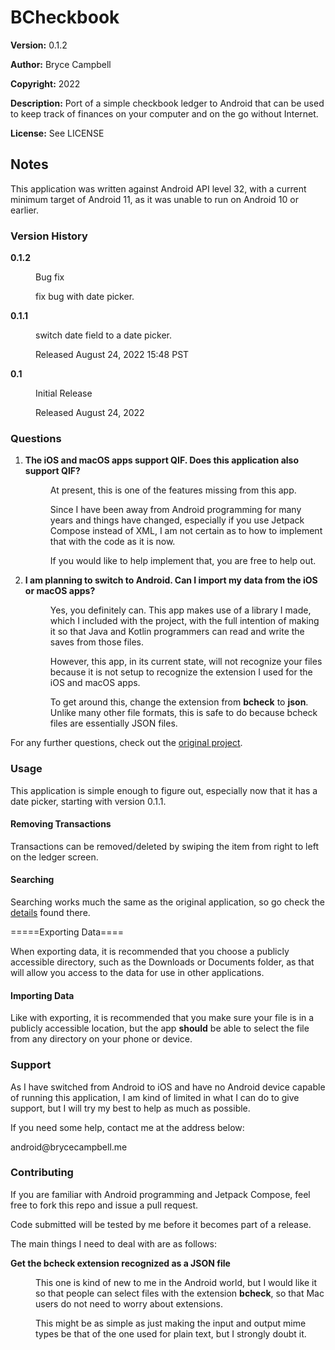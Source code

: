 =BCheckbook=

'''Version:''' 0.1.2

'''Author:'''  Bryce Campbell

'''Copyright:''' 2022

'''Description:''' Port of a simple checkbook ledger to Android that can be used to keep track of finances on your computer and on the go without Internet.

'''License:''' See LICENSE

==Notes==

This application was written against Android API level 32, with a current minimum target of Android 11, as it was unable to run on Android 10 or earlier.

===Version History===

<dl>
<dt style="font-weight:bold">0.1.2</dt>
<dd>
<p>Bug fix</p>
<p>fix bug with date picker.</p>
</dd>
<dt style="font-weight:bold">0.1.1</dt>
<dd>
<p>switch date field to a date picker.</p>
<p>Released August 24, 2022 15:48 PST</p>
</dd>
<dt style="font-weight:bold">0.1</dt>
<dd>
<p>Initial Release</p>
<p>Released August 24, 2022</p>
</dd>
</dl>

===Questions===

<ol>
<li>
<dl>
<dt style="font-weight:bold">The iOS and macOS apps support QIF. Does this application also support QIF?</dt>
<dd>
<p>At present, this is one of the features missing from this app.</p>
<p>Since I have been away from Android programming for many years 
and things have changed, especially if you use Jetpack Compose instead of XML, I am not certain as to how to implement that with the code 
as it is now.</p>
<p>If you would like to help implement that, you are free to help out.</p>
</dd>
</dl>
</li>
<li>
<dl>
<dt style="font-weight:bold">I am planning to switch to Android. Can I import my data from the iOS or macOS apps?</dt>
<dd>
<p>Yes, you definitely can. This app makes use of a library I made, which I included with the project, with the full intention 
of making it so that Java and Kotlin programmers can read and write the saves from those files.</p>
<p>However, this app, in its current state, will not recognize your files 
because it is not setup to recognize the extension I used for the iOS and macOS apps.</p>
<p>To get around this, change the extension from <strong>bcheck</strong> to <strong>json</strong>. 
Unlike many other file formats, this is safe to do because bcheck files are essentially JSON files.</p>
</dd>
</dl>
</li>
</ol>

For any further questions, check out the <a href="https://github.com/bryceac/BCheckbook">original project</a>.

===Usage===

This application is simple enough to figure out, 
especially now that it has a date picker, starting with version 0.1.1.

====Removing Transactions====

Transactions can be removed/deleted 
by swiping the item from right to left on the ledger screen.

====Searching====

Searching works much the same as the original application, 
so go check the <a href="https://github.com/bryceac/BCheckbook/blob/main/README.mediawiki#Searching_Records">details</a> found there.

=====Exporting Data====

When exporting data, 
it is recommended that you choose a publicly accessible directory, 
such as the Downloads or Documents folder, 
as that will allow you access to the data for use in other applications.

====Importing Data====

Like with exporting, it is recommended 
that you make sure your file is in a publicly accessible location, 
but the app <strong>should</strong> 
be able to select the file from any directory on your phone or device.

===Support===

As I have switched from Android to iOS and 
have no Android device capable of running this application, 
I am kind of limited in what I can do to give support, 
but I will try my best to help as much as possible.

If you need some help, contact me at the address below:

android@brycecampbell.me

===Contributing===

If you are familiar with Android programming and Jetpack Compose, feel free to fork this repo and issue a pull request.

Code submitted will be tested by me before it becomes part of a release.

The main things I need to deal with are as follows:

<dl>
<dt style="font-weight:bold">Get the bcheck extension recognized as a JSON file</dt>
<dd>
<p>This one is kind of new to me in the Android world, but I would like it so that people can select files with the extension 
<strong>bcheck</strong>, so that Mac users do not need to worry about extensions.</p>
<p>This might be as simple as just making the input and output mime types be that of the one used for plain text, 
but I strongly doubt it.</p>
</dd>
</dl>

